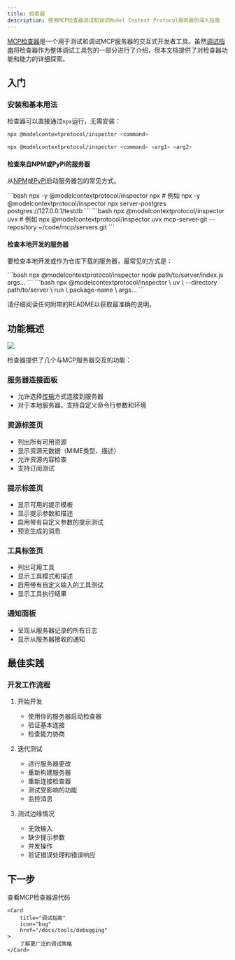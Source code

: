 ```yaml
---
title: 检查器
description: 使用MCP检查器测试和调试Model Context Protocol服务器的深入指南
---
```


[MCP检查器](https://github.com/modelcontextprotocol/inspector)是一个用于测试和调试MCP服务器的交互式开发者工具。虽然[调试指南](/docs/tools/debugging)将检查器作为整体调试工具包的一部分进行了介绍，但本文档提供了对检查器功能和能力的详细探索。

## 入门

### 安装和基本用法

检查器可以直接通过`npx`运行，无需安装：


```bash
npx @modelcontextprotocol/inspector <command>
```

```bash
npx @modelcontextprotocol/inspector <command> <arg1> <arg2>
```

#### 检查来自NPM或PyPi的服务器

从[NPM](https://npmjs.com)或[PyPi](https://pypi.com)启动服务器包的常见方式。

<Tabs>

  <Tab title="NPM包">
  ```bash
  npx -y @modelcontextprotocol/inspector npx <package-name> <args>
  # 例如
  npx -y @modelcontextprotocol/inspector npx server-postgres postgres://127.0.0.1/testdb
  ```
  </Tab>

  <Tab title="PyPi包">
  ```bash
  npx @modelcontextprotocol/inspector uvx <package-name> <args>
  # 例如
  npx @modelcontextprotocol/inspector uvx mcp-server-git --repository ~/code/mcp/servers.git
  ```
  </Tab>
</Tabs>

#### 检查本地开发的服务器

要检查本地开发或作为仓库下载的服务器，最常见的方式是：

<Tabs>
  <Tab title="TypeScript">
  ```bash
  npx @modelcontextprotocol/inspector node path/to/server/index.js args...
  ```
  </Tab>
  <Tab title="Python">
  ```bash
  npx @modelcontextprotocol/inspector \
    uv \
    --directory path/to/server \
    run \
    package-name \
    args...
  ```
  </Tab>
</Tabs>

请仔细阅读任何附带的README以获取最准确的说明。

## 功能概述

<Frame caption="MCP检查器界面">
  <img src="/images/mcp-inspector.png" />
</Frame>

检查器提供了几个与MCP服务器交互的功能：

### 服务器连接面板
- 允许选择[传输](/docs/concepts/transports)方式连接到服务器
- 对于本地服务器，支持自定义命令行参数和环境

### 资源标签页
- 列出所有可用资源
- 显示资源元数据（MIME类型、描述）
- 允许资源内容检查
- 支持订阅测试

### 提示标签页
- 显示可用的提示模板
- 显示提示参数和描述
- 启用带有自定义参数的提示测试
- 预览生成的消息

### 工具标签页
- 列出可用工具
- 显示工具模式和描述
- 启用带有自定义输入的工具测试
- 显示工具执行结果

### 通知面板
- 呈现从服务器记录的所有日志
- 显示从服务器接收的通知

## 最佳实践

### 开发工作流程

1. 开始开发
   - 使用你的服务器启动检查器
   - 验证基本连接
   - 检查能力协商

2. 迭代测试
   - 进行服务器更改
   - 重新构建服务器
   - 重新连接检查器
   - 测试受影响的功能
   - 监控消息

3. 测试边缘情况
   - 无效输入
   - 缺少提示参数
   - 并发操作
   - 验证错误处理和错误响应

## 下一步

<CardGroup cols={2}>
    <Card
        title="检查器仓库"
        icon="github"
        href="https://github.com/modelcontextprotocol/inspector"
    >
        查看MCP检查器源代码
    </Card>

    <Card
        title="调试指南"
        icon="bug"
        href="/docs/tools/debugging"
    >
        了解更广泛的调试策略
    </Card>
</CardGroup> 